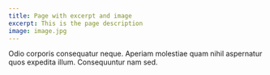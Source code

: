 ```yaml
---
title: Page with excerpt and image
excerpt: This is the page description
image: image.jpg
---
```


Odio corporis consequatur neque. Aperiam molestiae quam nihil aspernatur quos expedita illum. Consequuntur nam sed.
